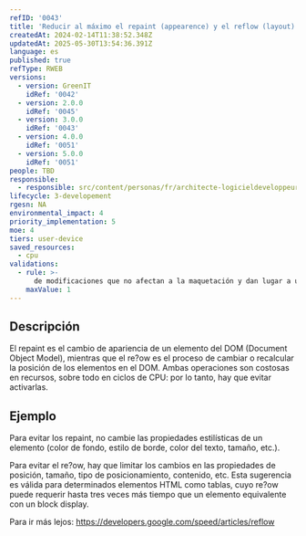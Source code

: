 ```yaml
---
refID: '0043'
title: 'Reducir al máximo el repaint (appearence) y el reflow (layout)'
createdAt: 2024-02-14T11:38:52.348Z
updatedAt: 2025-05-30T13:54:36.391Z
language: es
published: true
refType: RWEB
versions:
  - version: GreenIT
    idRef: '0042'
  - version: 2.0.0
    idRef: '0045'
  - version: 3.0.0
    idRef: '0043'
  - version: 4.0.0
    idRef: '0051'
  - version: 5.0.0
    idRef: '0051'
people: TBD
responsible:
  - responsible: src/content/personas/fr/architecte-logicieldeveloppeur.mdx
lifecycle: 3-developement
rgesn: NA
environmental_impact: 4
priority_implementation: 5
moe: 4
tiers: user-device
saved_resources:
  - cpu
validations:
  - rule: >-
      de modificaciones que no afectan a la maquetación y dan lugar a un repaint (ej.: color, fondo, visibilidad)
    maxValue: 1
---
```


## Descripción

El repaint es el cambio de apariencia de un elemento del DOM (Document Object Model), mientras que el re?ow es el proceso de cambiar o recalcular la posición de los elementos en el DOM. Ambas operaciones son costosas en recursos, sobre todo en ciclos de CPU: por lo tanto, hay que evitar activarlas.

## Ejemplo

Para evitar los repaint, no cambie las propiedades estilísticas de un elemento (color de fondo, estilo de borde, color del texto, tamaño, etc.).

Para evitar el re?ow, hay que limitar los cambios en las propiedades de posición, tamaño, tipo de posicionamiento, contenido, etc. Esta sugerencia es válida para determinados elementos HTML como tablas, cuyo re?ow puede requerir hasta tres veces más tiempo que un elemento equivalente con un block display.

Para ir más lejos:
https://developers.google.com/speed/articles/reflow



